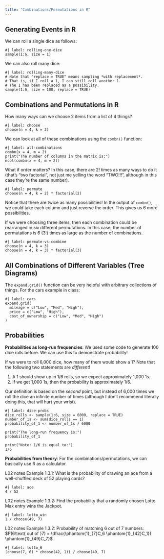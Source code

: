 ```yaml
---
title: "Combinations/Permutations in R"
---
```


## Generating Events in R

We can roll a single dice as follows:

```webr-r
#| label: rolling-one-dice
sample(1:6, size = 1)
```

We can also roll many dice:

```webr-r
#| label: rolling-many-dice
# Note that "replace = TRUE" means sampling *with replacement*.
# That is, if I roll a 1, I can still roll another 1.
# The 1 has been replaced as a possibility.
sample(1:6, size = 100, replace = TRUE)
```

## Combinations and Permutations in R

How many ways can we choose 2 items from a list of 4 things?

```webr-r
#| label: choose
choose(n = 4, k = 2)
```

We can look at all of these combinations using the `combn()` function:

```webr-r
#| label: all-combinations
combn(x = 4, m = 2)
print("The number of columns in the matrix is:")
ncol(combn(x = 4, m = 2))
```

What if order matters? In this case, there are $2!$ times as many ways to do it (that's "two factorial", not just me yelling the word "TWO!!!", although in this case they're the same number).

```webr-r
#| label: permute
choose(n = 4, k = 2) * factorial(2)
```

Notice that there are twice as many possibilities! In the output of `combn()`, we could take each column and just reverse the order. This gives us 6 more possibilities.

If we were choosing three items, then each combination could be rearranged in *six* different permutations. In this case, the number of permutations is 6 (3!) times as large as the number of combinations.

```webr-r
#| label: permute-vs-combine
choose(n = 4, k = 3)
choose(n = 4, k = 3) * factorial(3)
```

## All Combinations of Different Variables (Tree Diagrams)

The `expand.grid()` function can be very helpful with arbitrary collections of things. For the cars example in class:

```webr-r
#| label: cars
expand.grid(
  mileage = c("Low", "Med", "High"),
  price = c("Low", "High"),
  cost_of_ownership = c("Low", "Med", "High")
)
```

## Probabilities

**Probabilities as long-run frequencies**: We used some code to generate 100 dice rolls before. We can use this to demonstrate probability!

If we were to roll 6,000 dice, how many of them would show a 1? Note that the following two statements are *different*!

1. A 1 should show up in 1/6 rolls, so we expect approximately 1,000 1s.
2. If we get 1,000 1s, then the probability is approximately 1/6.

Our definition is based on the *second* point, but instead of 6,000 times we roll the dice an infinite number of times (although I don't recommend literally doing this, that will hurt your wrist).

```webr-r
#| label: dice-probs
dice_rolls <- sample(1:6, size = 6000, replace = TRUE)
number_of_1s <- sum(dice_rolls == 1)
probability_of_1 <- number_of_1s / 6000

print("The long-run frequency is:")
probability_of_1

print("Note: 1/6 is equal to:")
1/6

```

**Probabilities from theory**: For the combinations/permutations, we can basically use R as a calculator.

L02 notes Example 1.3.1: What is the probability of drawing an ace from a well-shuffled deck of 52 playing cards?

```webr-r
#| label: ace
4 / 52
```

L02 notes Example 1.3.2: Find the probability that a randomly chosen Lotto Max entry wins the Jackpot.

```webr-r
#| label: lotto_win
1 / choose(49, 7)
```

L02 notes Example 1.3.2: Probability of matching 6 out of 7 numbers: $P(6\text{ out of }7) = \dfrac{\phantom{1}_{7}C_6 \phantom{1}_{42}C_1}{ \phantom{1}_{49}C_7}$

```webr-r
#| label: lotto_6
(choose(7, 6) * choose(42, 1)) / choose(49, 7)
```
